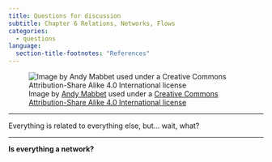 ```yaml
---
title: Questions for discussion
subtitle: Chapter 6 Relations, Networks, Flows
categories:
  - questions
language:
  section-title-footnotes: "References"
---
```


![Image by [Andy Mabbet](https://commons.wikimedia.org/wiki/User:Pigsonthewing) used under a [Creative Commons Attribution-Share Alike 4.0 International license](https://creativecommons.org/licenses/by-sa/4.0/deed.en)](lightbulb6.jpg)

<hr>

Everything is related to everything else, but... wait, what?

<hr>

**Is everything a network?**